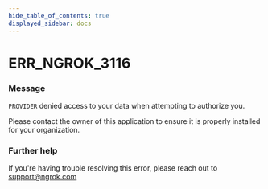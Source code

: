 ```yaml
---
hide_table_of_contents: true
displayed_sidebar: docs
---
```



# ERR_NGROK_3116

### Message

`PROVIDER` denied access to your data when attempting to authorize you.

Please contact the owner of this application to ensure it is properly installed for your organization.

### Further help

If you're having trouble resolving this error, please reach out to [support@ngrok.com](mailto:support@ngrok.com?subject=Help%20with%20ERR_NGROK_3116)

<ErrorDetails error="err_ngrok_3116" />
